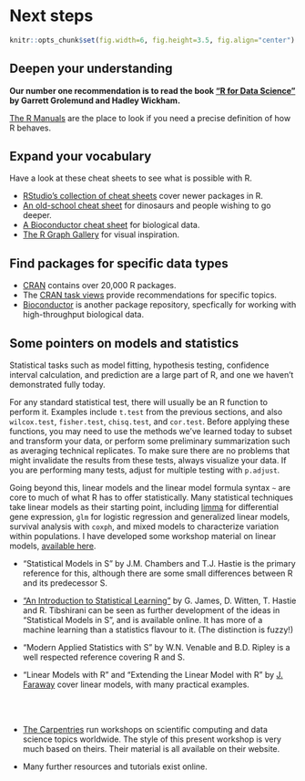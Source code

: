 # Next steps

```r
knitr::opts_chunk$set(fig.width=6, fig.height=3.5, fig.align="center")
```

## Deepen your understanding

**Our number one recommendation is to read the book ["R for Data Science"](https://r4ds.hadley.nz/) by Garrett Grolemund and Hadley Wickham.**

[The R Manuals](https://cran.r-project.org/manuals.html) are the place to look if you need a precise definition of how R behaves.

## Expand your vocabulary

Have a look at these cheat sheets to see what is possible with R.

* [RStudio's collection of cheat sheets](https://www.rstudio.com/resources/cheatsheets/) cover newer packages in R.
* [An old-school cheat sheet](https://cran.r-project.org/doc/contrib/Short-refcard.pdf) for dinosaurs and people wishing to go deeper.
* [A Bioconductor cheat sheet](http://mikelove.github.io/bioc-refcard/) for biological data.
* [The R Graph Gallery](https://r-graph-gallery.com/) for visual inspiration.

## Find packages for specific data types

* [CRAN](https://cran.r-project.org/) contains over 20,000 R packages.
* The [CRAN task views](https://cran.r-project.org/web/views/) provide recommendations for specific topics.
* [Bioconductor](https://www.bioconductor.org) is another package repository, specfically for working with high-throughput biological data.

## Some pointers on models and statistics

Statistical tasks such as model fitting, hypothesis testing, confidence interval calculation, and prediction are a large part of R, and one we haven't demonstrated fully today. 

For any standard statistical test, there will usually be an R function to perform it. Examples include `t.test` from the previous sections, and also `wilcox.test`, `fisher.test`, `chisq.test`, and `cor.test`. Before applying these functions, you may need to use the methods we've learned today to subset and transform your data, or perform some preliminary summarization such as averaging technical replicates. To make sure there are no problems that might invalidate the results from these tests, always visualize your data. If you are performing many tests, adjust for multiple testing with `p.adjust`.

Going beyond this, linear models and the linear model formula syntax `~` are core to much of what R has to offer statistically. Many statistical techniques take linear models as their starting point, including [limma](https://bioconductor.org/packages/release/bioc/html/limma.html) for differential gene expression, `glm` for logistic regression and generalized linear models, survival analysis with `coxph`, and mixed models to characterize variation within populations. I have developed some workshop material on linear models, [available here](https://monashdatafluency.github.io/r-linear/). 

* "Statistical Models in S" by J.M. Chambers and T.J. Hastie is the primary reference for this, although there are some small differences between R and its predecessor S.

* ["An Introduction to Statistical Learning"](http://www-bcf.usc.edu/~gareth/ISL/) by G. James, D. Witten, T. Hastie and R. Tibshirani can be seen as further development of the ideas in "Statistical Models in S", and is available online. It has more of a machine learning than a statistics flavour to it. (The distinction is fuzzy!)

* "Modern Applied Statistics with S" by W.N. Venable and B.D. Ripley is a well respected reference covering R and S. 

* "Linear Models with R" and "Extending the Linear Model with R" by [J. Faraway](https://julianfaraway.github.io/faraway/) cover linear models, with many practical examples.

\
\

* [The Carpentries](https://carpentries.org/) run workshops on scientific computing and data science topics worldwide. The style of this present workshop is very much based on theirs. Their material is all available on their website.

* Many further resources and tutorials exist online.


<!--
## Join the community

Join the [Data Fluency community at Monash](https://www.monash.edu/data-fluency).

 * Mailing list for workshop and event announcements.
 * Slack for discussion.
 * Drop-in sessions on Friday afternoon.

[Attend further Data Fluency R workshops.](https://www.monash.edu/data-fluency/toolkit/r) The material for our workshops is also available at this link for self-study.

Meetups in Melbourne:

* [MelbURN](https://www.meetup.com/en-AU/MelbURN-Melbourne-Users-of-R-Network/)
* [R-Ladies](https://www.meetup.com/en-AU/R-Ladies-Melbourne/)

[The Carpentries](https://carpentries.org/) run intensive two day workshops on scientific computing and data science topics worldwide. The style of this present workshop is very much based on theirs.

For bioinformatics, the [Monash Bioinformatics Platform](https://www.monash.edu/researchinfrastructure/bioinformatics/training) runs bioinformatics-specific workshops. Also [COMBINE](https://combine.org.au/) is an Australian bioinformatics student and early career researcher organization, and runs Carpentries workshops and similar.
-->
